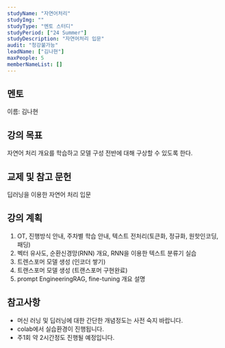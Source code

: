```yaml
---
studyName: "자연어처리"
studyImg: ""
studyType: "멘토 스터디"
studyPeriod: ["24 Summer"]
studyDescription: "자연어처리 입문"
audit: "청강불가능"
leadName: ["김나현"]
maxPeople: 5
memberNameList: []
---
```


## 멘토 
이름: 김나현  

## 강의 목표
자연어 처리 개요를 학습하고 모델 구성 전반에 대해 구상할 수 있도록 한다.

## 교제 및 참고 문헌
딥러닝을 이용한 자연어 처리 입문

## 강의 계획
1. OT, 진행방식 안내, 주차별 학습 안내, 텍스트 전처리(토큰화, 정규화, 원핫인코딩, 패딩)
2. 벡터 유사도, 순환신경망(RNN) 개요, RNN을 이용한 텍스트 분류기 실습
3. 트렌스포머 모델 생성 (인코더 쌓기)
4. 트랜스포머 모델 생성 (트랜스포머 구현완료)
5. prompt EngineeringRAG, fine-tuning 개요 설명


## 참고사항
- 머신 러닝 및 딥러닝에 대한 간단한 개념정도는 사전 숙지 바랍니다.
- colab에서 실습환경이 진행됩니다.
- 주1회 약 2시간정도 진행될 예정입니다.

